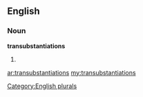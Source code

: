 ==English==

===Noun===
'''transubstantiations'''

# {{plural of|[[transubstantiation]]}}

[[Category:English plurals]]

[[ar:transubstantiations]]
[[my:transubstantiations]]